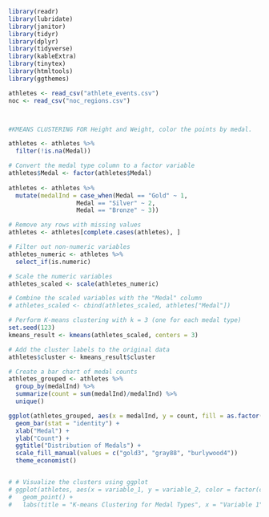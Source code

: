 ```r
library(readr)
library(lubridate)
library(janitor)
library(tidyr)
library(dplyr)
library(tidyverse)
library(kableExtra)
library(tinytex)
library(htmltools)
library(ggthemes)

athletes <- read_csv("athlete_events.csv")
noc <- read_csv("noc_regions.csv")



#KMEANS CLUSTERING FOR Height and Weight, color the points by medal.

athletes <- athletes %>% 
  filter(!is.na(Medal))

# Convert the medal type column to a factor variable
athletes$Medal <- factor(athletes$Medal) 
  
athletes <- athletes %>%
  mutate(medalInd = case_when(Medal == "Gold" ~ 1,
                   Medal == "Silver" ~ 2,
                   Medal == "Bronze" ~ 3))

# Remove any rows with missing values
athletes <- athletes[complete.cases(athletes), ]

# Filter out non-numeric variables
athletes_numeric <- athletes %>%
  select_if(is.numeric)

# Scale the numeric variables
athletes_scaled <- scale(athletes_numeric)

# Combine the scaled variables with the "Medal" column
# athletes_scaled <- cbind(athletes_scaled, athletes["Medal"])

# Perform K-means clustering with k = 3 (one for each medal type)
set.seed(123)
kmeans_result <- kmeans(athletes_scaled, centers = 3)

# Add the cluster labels to the original data
athletes$cluster <- kmeans_result$cluster

# Create a bar chart of medal counts
athletes_grouped <- athletes %>%
  group_by(medalInd) %>%
  summarize(count = sum(medalInd)/medalInd) %>%
  unique()

ggplot(athletes_grouped, aes(x = medalInd, y = count, fill = as.factor(medalInd))) +
  geom_bar(stat = "identity") +
  xlab("Medal") +
  ylab("Count") +
  ggtitle("Distribution of Medals") +
  scale_fill_manual(values = c("gold3", "gray88", "burlywood4"))
  theme_economist()


# # Visualize the clusters using ggplot
# ggplot(athletes, aes(x = variable_1, y = variable_2, color = factor(cluster))) +
#   geom_point() +
#   labs(title = "K-means Clustering for Medal Types", x = "Variable 1", y = "Variable 2", color = "Cluster")

```

